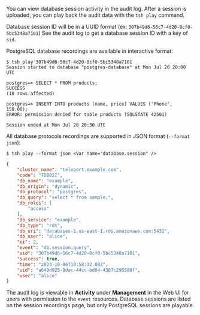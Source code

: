 You can view database session activity in the audit log.
After a session is uploaded, you can play back the audit data
with the `tsh play` command.

Database session ID will be in a UUID format (ex: `307b49d6-56c7-4d20-8cf0-5bc5348a7101`)
See the audit log to get a database session ID with a key of `sid`.

PostgreSQL database recordings are available in interactive format:

```code
$ tsh play 307b49d6-56c7-4d20-8cf0-5bc5348a7101
Session started to database "postgres-database" at Mon Jul 20 20:00 UTC

postgres=> SELECT * FROM products;
SUCCESS
(10 rows affected)

postgres=> INSERT INTO products (name, price) VALUES ('Phone', 150.00);
ERROR: permission denied for table products (SQLSTATE 42501)

Session ended at Mon Jul 20 20:30 UTC
```

All database protocols recordings are supported in JSON format (`--format json`):
```code
$ tsh play --format json <Var name="database.session" />
```

```json
{
    "cluster_name": "teleport.example.com",
    "code": "TDB02I",
    "db_name": "example",
    "db_origin": "dynamic",
    "db_protocol": "postgres",
    "db_query": "select * from sample;",
    "db_roles": [
        "access"
    ],
    "db_service": "example",
    "db_type": "rds",
    "db_uri": "databases-1.us-east-1.rds.amazonaws.com:5432",
    "db_user": "alice",
    "ei": 2,
    "event": "db.session.query",
    "sid": "307b49d6-56c7-4d20-8cf0-5bc5348a7101",
    "success": true,
    "time": "2023-10-06T10:58:32.88Z",
    "uid": "a649d925-9dac-44cc-bd04-4387c295580f",
    "user": "alice"
}
```

The audit log is viewable in **Activity** under **Management** in the Web UI for users
with permission to the `event` resources. Database sessions are listed on the
session recordings page, but only PostgreSQL sessions are playable.

